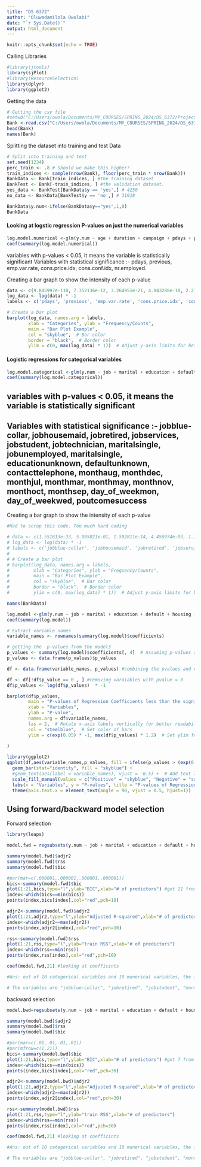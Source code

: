 ---
title: "DS 6372"
author: "Oluwadamilola Owolabi"
date: "`r Sys.Date()`"
output: html_document
---

```{r setup, include=FALSE}
knitr::opts_chunk$set(echo = TRUE)
```

Calling Libraries
```{r}

#library(jtools)
library(sjPlot)
#library(ResourceSelection)
library(dplyr)
library(ggplot2)
```

Getting the data
```{r}

# Getting the csv file
#setwd("C:/Users/owola/Documents/MY_COURSES/SPRING_2024/DS_6372/Project/Project 2/bank+marketing/bank-additional/bank-additional")
Bank <-read.csv("C:/Users/owola/Documents/MY_COURSES/SPRING_2024/DS_6372/Project/Project 2/bank+marketing/bank-additional/bank-additional/Bank-additional-full.csv", header= TRUE, sep = ';')
head(Bank)
names(Bank)
```

Splitting the dataset into training and test Data
```{r}

# Split into training and test
set.seed(1234)
perc_train <- .8 # Should we make this higher?
train_indices <- sample(nrow(Bank), floor(perc_train * nrow(Bank)))
BankData <- Bank[train_indices, ] #the training dataset
BankTest <- Bank[-train_indices, ] #the validation dataset.
yes_data <- BankTest[BankData$y == 'yes',] # 4250
no_data <- BankData[BankTest$y == 'no',] # 31918

BankData$y.num<-ifelse(BankData$y=="yes",1,0)
BankData
```




#### Looking at logstic regression P-values on just the numerical variables
 
```{r}

log.model.numerical <-glm(y.num ~ age + duration + campaign + pdays + previous + emp.var.rate + cons.price.idx + cons.conf.idx + euribor3m + nr.employed ,data = BankData,family="binomial")
coef(summary(log.model.numerical))
```
variables with p-values < 0.05, it means the variable is statistically significant
Variables with statistical significance :- pdays, previous, emp.var.rate, cons.price.idx, cons.conf.idx, nr.employed.

Creating a bar graph to show the intensity of each p-value

```{r}

data <- c(9.845997e-110, 7.352136e-12, 3.264951e-21, 4.943288e-10, 2.273849e-07, 1.082911e-06)  # Numeric data for bar heights
log_data <- log(data) * -1
labels <- c('pdays', 'previous', 'emp.var.rate', 'cons.price.idx', 'cons.conf.idx', 'nr.employed')  # Labels for the categories

# Create a bar plot
barplot(log_data, names.arg = labels, 
        xlab = "Categories", ylab = "Frequency/Counts",
        main = "Bar Plot Example",
        col = "skyblue",  # Bar color
        border = "black",  # Border color
        ylim = c(0, max(log_data) * 1))  # Adjust y-axis limits for better visualization
```


#### Logistic regressions for categorical variables

```{r}

log.model.categorical <-glm(y.num ~ job + marital + education + default + housing + loan + contact + month + day_of_week + poutcome ,data = BankData,family="binomial")
coef(summary(log.model.categorical))
```
## variables with p-values < 0.05, it means the variable is statistically significant
## Variables with statistical significance :- jobblue-collar, jobhousemaid, jobretired, jobservices, jobstudent, jobtechnician, maritalsingle, jobunemployed, maritalsingle, educationunknown, defaultunknown, contacttelephone, monthaug, monthdec, monthjul, monthmar, monthmay, monthnov, monthoct, monthsep, day_of_weekmon, day_of_weekwed, poutcomesuccess 

Creating a bar graph to show the intensity of each p-value

```{r}

#Had to scrap this code. Too much hard coding

# data <- c(1.551613e-33, 5.995821e-01, 1.592811e-14, 4.456974e-03, 1.195754e-10, 3.376630e-02, 5.436889e-03, 4.942619e-02, 4.420344e-22, 7.001195e-78, 1.497726e-34, 1.092251e-06, 5.133784e-30, 4.295017e-27, 3.491645e-34, 1.036440e-31, 5.489694e-15, 1.572625e-03,  1.163557e-07, 2.343290e-02, 3.047043e-185)  # Numeric data for bar heights
# log_data <- log(data) * -1
# labels <- c('jobblue-collar', 'jobhousemaid', 'jobretired', 'jobservices', 'jobstudent', 'jobtechnician', 'maritalsingle', 'jobunemployed', 'maritalsingle', 'educationunknown', 'defaultunknown', 'contacttelephone', 'monthaug', 'monthdec', 'monthjul', 'monthmar', 'monthmay', 'monthnov', 'monthoct', 'monthsep', 'day_of_weekmon', 'day_of_weekwed', 'poutcomesuccess')  # Labels for the categories
# 
# # Create a bar plot
# barplot(log_data, names.arg = labels, 
#         xlab = "Categories", ylab = "Frequency/Counts",
#         main = "Bar Plot Example",
#         col = "skyblue",  # Bar color
#         border = "black",  # Border color
#         ylim = c(0, max(log_data) * 1))  # Adjust y-axis limits for better visualization
```

```{r}
names(BankData)

log.model <-glm(y.num ~ job + marital + education + default + housing + loan + contact + month + day_of_week + poutcome + age + duration + campaign + pdays + previous + emp.var.rate + cons.price.idx + cons.conf.idx + euribor3m + nr.employed ,data = BankData,family="binomial")
coef(summary(log.model))
```

```{r}
# Extract variable names
variable_names <- rownames(summary(log.model)$coefficients)

# getting the  p-values from the model3
p_values <- summary(log.model)$coefficients[, 4]  # Assuming p-values are in the 5th column of the summary table
p_values <- data.frame(p_values)$p_values

df <- data.frame(variable_names, p_values) #combining the pvalues and variable names into a dataframe

df <- df[!df$p_value == 0 , ] #removing varaiables with pvalue = 0
df$p_values <- log(df$p_values)  * -1

barplot(df$p_values, 
        main = "P-values of Regression Coefficients less than the significance level 0.05", 
        xlab = "Variables", 
        ylab = "P-value",
        names.arg = df$variable_names,
        las = 2,  # Rotate x-axis labels vertically for better readability
        col = "steelblue",  # Set color of bars
        ylim = c(exp(0.05) * -1, max(df$p_values) * 1.2)  # Set ylim from the significance level to the minimum pvalue
        
)

library(ggplot2)
ggplot(df,aes(variable_names,p_values, fill = ifelse(p_values > (exp(0.05) * -1), "Positive", "Negative"))) +
  geom_bar(stat="identity", fill = "skyblue") + 
  #geom_text(aes(label = variable_names), vjust = -0.5) +  # Add text labels on top of bars
  scale_fill_manual(values = c("Positive" = "skyblue", "Negative" = "salmon")) +
  labs(x = "Variables", y = "P-values", title = "P-values of Regression Coefficients less than the significance level 0.05") +
  theme(axis.text.x = element_text(angle = 90, vjust = 0.5, hjust=1))  # Rotate x-axis labels for better readability

```

## Using forward/backward model selection

Forward selection
```{r}
library(leaps)

model.fwd = regsubsets(y.num ~ job + marital + education + default + housing + loan + contact + month + day_of_week + poutcome + age + duration + campaign + pdays + previous + emp.var.rate + cons.price.idx + cons.conf.idx + euribor3m + nr.employed ,data = BankData, nvmax=20, method="forward")

summary(model.fwd)$adjr2
summary(model.fwd)$rss
summary(model.fwd)$bic

#par(mar=c(.000001,.000001,.000001,.000001))
bics<-summary(model.fwd)$bic
plot(1:21,bics,type="l",ylab="BIC",xlab="# of predictors") #got 21 from the forward selection prediction
index<-which(bics==min(bics))
points(index,bics[index],col="red",pch=10)

adjr2<-summary(model.fwd)$adjr2
plot(1:21,adjr2,type="l",ylab="Adjusted R-squared",xlab="# of predictors")
index<-which(adjr2==max(adjr2))
points(index,adjr2[index],col="red",pch=10)

rss<-summary(model.fwd)$rss
plot(1:21,rss,type="l",ylab="train RSS",xlab="# of predictors")
index<-which(rss==min(rss))
points(index,rss[index],col="red",pch=10)

coef(model.fwd,21) #looking at coefficints

#Ans: out of 10 categorical variables and 10 munerical variables, the feature selection chose 14 subcategorical variables and 7 numerical variables.

# The variables are "jobblue-collar", "jobretired", "jobstudent", "monthaug", "monthdec", "monthjul", "monthjun", "monthmar", "monthmay", "monthnov", "day_of_weekmon", "day_of_weekthu", "poutcomesuccess", "age", "campaign", "previous", "cons.price.idx", "cons.conf.idx", "euribor3m", "nr.employed", "loanunknown".
```

backward selection
```{r}

model.bwd=regsubsets(y.num ~ job + marital + education + default + housing + loan + contact + month + day_of_week + poutcome + age + duration + campaign + pdays + previous + emp.var.rate + cons.price.idx + cons.conf.idx + euribor3m + nr.employed ,data = BankData, nvmax=20, method="backward", really.big=TRUE)

summary(model.bwd)$adjr2
summary(model.bwd)$rss
summary(model.bwd)$bic

#par(mar=c(.01,.01,.01,.01))
#par(mfrow=c(1,21))
bics<-summary(model.bwd)$bic
plot(1:21,bics,type="l",ylab="BIC",xlab="# of predictors") #got 7 from the forward selection prediction
index<-which(bics==min(bics))
points(index,bics[index],col="red",pch=30)

adjr2<-summary(model.bwd)$adjr2
plot(1:21,adjr2,type="l",ylab="Adjusted R-squared",xlab="# of predictors")
index<-which(adjr2==max(adjr2))
points(index,adjr2[index],col="red",pch=30)

rss<-summary(model.bwd)$rss
plot(1:21,rss,type="l",ylab="train RSS",xlab="# of predictors")
index<-which(rss==min(rss))
points(index,rss[index],col="red",pch=30)

coef(model.fwd,21) #looking at coefficints

#Ans: out of 10 categorical variables and 10 munerical variables, the feature selection chose 14 subcategorical variables and 7 numerical variables.

# The variables are "jobblue-collar", "jobretired", "jobstudent", "monthaug", "monthdec", "monthjul", "monthjun", "monthmar", "monthmay", "monthnov", "day_of_weekmon", "day_of_weekthu", "poutcomesuccess", "age", "campaign", "previous", "cons.price.idx", "cons.conf.idx", "euribor3m", "nr.employed", "loanunknown".

```

